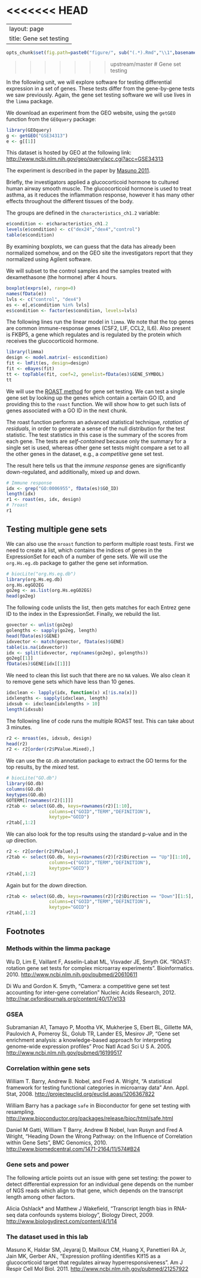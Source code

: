 <<<<<<< HEAD
=======
---
layout: page
title: Gene set testing
---

```r
opts_chunk$set(fig.path=paste0("figure/", sub("(.*).Rmd","\\1",basename(knitr:::knit_concord$get('infile'))), "-"))
```

>>>>>>> upstream/master
# Gene set testing

In the following unit, we will explore software for testing differential expression in a set of genes. These tests differ from the gene-by-gene tests we saw previously. Again, the gene set testing software we will use lives in the `limma` package.

We download an experiment from the GEO website, using the `getGEO` function from the `GEOquery` package:

```r
library(GEOquery)
g <- getGEO("GSE34313")
e <- g[[1]]
```

This dataset is hosted by GEO at the following link: <http://www.ncbi.nlm.nih.gov/geo/query/acc.cgi?acc=GSE34313>

The experiment is described in the paper by [Masuno 2011](#foot).

Briefly, the investigators applied a glucocorticoid hormone to cultured human airway smooth muscle. The glucocorticoid hormone is used to treat asthma, as it reduces the inflammation response, however it has many other effects throughout the different tissues of the body.

The groups are defined in the `characteristics_ch1.2` variable:

```r
e$condition <- e$characteristics_ch1.2
levels(e$condition) <- c("dex24","dex4","control")
table(e$condition)
```

By examining boxplots, we can guess that the data has already been normalized somehow, and on the GEO site the investigators report that they normalized using Agilent software.

We will subset to the control samples and the samples treated with dexamethasone (the hormone) after 4 hours.

```r
boxplot(exprs(e), range=0)
names(fData(e))
lvls <- c("control", "dex4")
es <- e[,e$condition %in% lvls]
es$condition <- factor(es$condition, levels=lvls)
```

The following lines run the linear model in `limma`. We note that the top genes are common immune-response genes (CSF2, LIF, CCL2, IL6). Also present is FKBP5, a gene which regulates and is regulated by the protein which receives the glucocorticoid hormone.

```r
library(limma)
design <- model.matrix(~ es$condition)
fit <- lmFit(es, design=design)
fit <- eBayes(fit)
tt <- topTable(fit, coef=2, genelist=fData(es)$GENE_SYMBOL)
tt
```


We will use the [ROAST method](#foot) for gene set testing. We can test a single gene set by looking up the genes which contain a certain GO ID, and providing this to the `roast` function. We will show how to get such lists of genes associated with a GO ID in the next chunk.

The roast function performs an advanced statistical technique, *rotation of residuals*, in order to generate a sense of the null distribution for the test statistic. The test statistics in this case is the summary of the scores from each gene. The tests are *self-contained* because only the summary for a single set is used, whereas other gene set tests might compare a set to all the other genes in the dataset, e.g., a *competitive* gene set test.

The result here tells us that the *immune response* genes are significantly down-regulated, and additionally, mixed up and down.

```r
# Immune response
idx <- grep("GO:0006955", fData(es)$GO_ID)
length(idx)
r1 <- roast(es, idx, design)
# ?roast
r1
```


## Testing multiple gene sets

We can also use the `mroast` function to perform multiple roast tests. First we need to create a list, which contains the indices of genes in the ExpressionSet for each of a number of gene sets. We will use the `org.Hs.eg.db` package to gather the gene set information.

```r
# biocLite("org.Hs.eg.db")
library(org.Hs.eg.db)
org.Hs.egGO2EG
go2eg <- as.list(org.Hs.egGO2EG)
head(go2eg)
```

The following code unlists the list, then gets matches for each Entrez gene ID to the index in the ExpressionSet. Finally, we rebuild the list.

```r
govector <- unlist(go2eg)
golengths <- sapply(go2eg, length)
head(fData(es)$GENE)
idxvector <- match(govector, fData(es)$GENE)
table(is.na(idxvector))
idx <- split(idxvector, rep(names(go2eg), golengths))
go2eg[[1]]
fData(es)$GENE[idx[[1]]]
```

We need to clean this list such that there are no `NA` values. We also clean it to remove gene sets which have less than 10 genes.

```r
idxclean <- lapply(idx, function(x) x[!is.na(x)])
idxlengths <- sapply(idxclean, length)
idxsub <- idxclean[idxlengths > 10]
length(idxsub)
```

The following line of code runs the multiple ROAST test. This can take about 3 minutes.

```r
r2 <- mroast(es, idxsub, design)
head(r2)
r2 <- r2[order(r2$PValue.Mixed),]
```

We can use the `GO.db` annotation package to extract the GO terms for the top results, by the *mixed* test.

```r
# biocLite("GO.db")
library(GO.db)
columns(GO.db)
keytypes(GO.db)
GOTERM[[rownames(r2)[1]]]
r2tab <- select(GO.db, keys=rownames(r2)[1:10],
                columns=c("GOID","TERM","DEFINITION"), 
                keytype="GOID")
r2tab[,1:2]
```

We can also look for the top results using the standard p-value and in the *up* direction.

```r
r2 <- r2[order(r2$PValue),]
r2tab <- select(GO.db, keys=rownames(r2)[r2$Direction == "Up"][1:10],
                columns=c("GOID","TERM","DEFINITION"), 
                keytype="GOID")
r2tab[,1:2]
```

Again but for the *down* direction.

```r
r2tab <- select(GO.db, keys=rownames(r2)[r2$Direction == "Down"][1:5],
                columns=c("GOID","TERM","DEFINITION"), 
                keytype="GOID")
r2tab[,1:2]
```


## Footnotes <a name="foot"></a>

### Methods within the limma package

Wu D, Lim E, Vaillant F, Asselin-Labat ML, Visvader JE, Smyth GK. "ROAST: rotation gene set tests for complex microarray experiments". Bioinformatics. 2010.
<http://www.ncbi.nlm.nih.gov/pubmed/20610611>

Di Wu and Gordon K. Smyth, "Camera: a competitive gene set test accounting for inter-gene correlation" Nucleic Acids Research, 2012.
<http://nar.oxfordjournals.org/content/40/17/e133>

### GSEA

Subramanian A1, Tamayo P, Mootha VK, Mukherjee S, Ebert BL, Gillette MA, Paulovich A, Pomeroy SL, Golub TR, Lander ES, Mesirov JP, "Gene set enrichment analysis: a knowledge-based approach for interpreting genome-wide expression profiles" Proc Natl Acad Sci U S A. 2005.
<http://www.ncbi.nlm.nih.gov/pubmed/16199517>

### Correlation within gene sets

William T. Barry, Andrew B. Nobel, and Fred A. Wright, "A statistical framework for testing functional categories in microarray data" Ann. Appl. Stat, 2008.
<http://projecteuclid.org/euclid.aoas/1206367822>

William Barry has a package `safe` in Bioconductor for gene set testing with resampling.
<http://www.bioconductor.org/packages/release/bioc/html/safe.html>

Daniel M Gatti, William T Barry, Andrew B Nobel, Ivan Rusyn and Fred A Wright, "Heading Down the Wrong Pathway: on the Influence of Correlation within Gene Sets", BMC Genomics, 2010.
<http://www.biomedcentral.com/1471-2164/11/574#B24>

### Gene sets and power

The following article points out an issue with gene set testing: the power to detect differential expression for an individual gene depends on the number of NGS reads which align to that gene, which depends on the transcript length among other factors.

Alicia Oshlack* and Matthew J Wakefield, "Transcript length bias in RNA-seq data confounds systems biology", Biology Direct, 2009.
<http://www.biologydirect.com/content/4/1/14>

### The dataset used in this lab

Masuno K, Haldar SM, Jeyaraj D, Mailloux CM, Huang X, Panettieri RA Jr, Jain MK, Gerber AN., "Expression profiling identifies Klf15 as a glucocorticoid target that regulates airway hyperresponsiveness". Am J Respir Cell Mol Biol. 2011.
<http://www.ncbi.nlm.nih.gov/pubmed/21257922>
